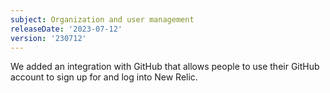 ```yaml
---
subject: Organization and user management
releaseDate: '2023-07-12'
version: '230712'
---
```


We added an integration with GitHub that allows people to use their GitHub account to sign up for and log into New Relic.
